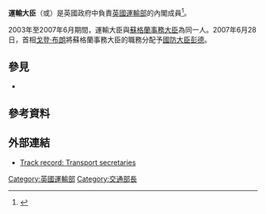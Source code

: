 {{noteTA
|G1=PoliticiansUK
|G2=UK Places
|G3=People
|G4=Country
}}
{{Infobox official post
| post = 運輸大臣
| insignia = Royal Coat of Arms of the United Kingdom (HM Government).svg
| insigniacaption = [[英國政府|英國政府]]徽章
| department = [[英國運輸部|英國運輸部]]
| image = File:Official portrait of Rt Hon Grant Shapps MP.jpg
| incumbent = [[格蘭·夏普斯|格蘭·夏普斯]]
| incumbentsince = 2019年7月24日
| first = {{tsl|en|Eric Campbell Geddes|}}
| formation = 1919年5月19日
| deputy = 
| salary = 
| website = {{url|www.dft.gov.uk}}
}}
{{PoliticsUK}}

'''運輸大臣'''（'''{{lang|en|Secretary of State for Transport}}'''或'''{{lang|en|Transport Secretary}}'''）是英國政府中負責[[英國運輸部|英國運輸部]]的內閣成員<ref>{{Cite web|url=https://www.gov.uk/government/ministers/secretary-of-state-for-transport|title=Secretary of State for Transport - GOV.UK|website=www.gov.uk|language=en|access-date=2020-03-05}}</ref>。

2003年至2007年6月期間，運輸大臣與[[蘇格蘭事務大臣|蘇格蘭事務大臣]]為同一人。2007年6月28日，首相[[戈登·布朗|戈登·布朗]]將蘇格蘭事務大臣的職務分配予[[國防大臣_(英國)|國防大臣]][[彭德_(1952年)|彭德]]。

== 參見 ==
*{{tsl|en|Ministry of Civil Aviation Aerodrome Fire Service|}}

== 參考資料 ==
{{Reflist}}

== 外部連結 ==
*[http://news.bbc.co.uk/1/hi/uk_politics/7635058.stm Track record: Transport secretaries]

{{英國內閣大臣}}

[[Category:英國運輸部|Category:英國運輸部]]
[[Category:交通部長|Category:交通部長]]
